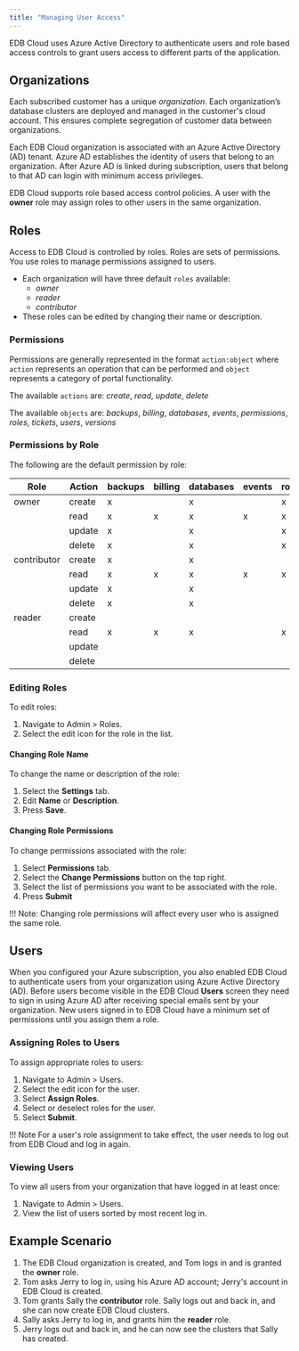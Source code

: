 ```yaml
---
title: "Managing User Access"
---
```


EDB Cloud uses Azure Active Directory to authenticate users and role based access controls to grant users access to different parts of the application.

## Organizations

Each subscribed customer has a unique *organization*. Each organization’s database clusters are deployed and managed in the customer's cloud account. This ensures complete segregation of customer data between organizations.

Each EDB Cloud organization is associated with an Azure Active Directory (AD) tenant. Azure AD establishes the identity of users that belong to an organization. After Azure AD is linked during subscription, users that belong to that AD can login with minimum access privileges.

EDB Cloud supports role based access control policies. A user with the **owner** role may assign roles to other users in the same organization. 

## Roles
Access to EDB Cloud is controlled by roles. Roles are sets of permissions. You use roles to manage permissions assigned to users.

* Each organization will have three default `roles` available:
  * _owner_
  * _reader_
  * _contributor_  
* These roles can be edited by changing their name or description.

### Permissions  

Permissions are generally represented in the format `action:object` where `action` represents an operation that can be performed and `object` represents a category of portal functionality.

The available `actions` are: _create_, _read_, _update_, _delete_

The available `objects` are: _backups_, _billing_, _databases_, _events_, _permissions_, _roles_, _tickets_, _users_,  _versions_

### Permissions by Role

The following are the default permission by role:

| Role        | Action |backups | billing | databases | events | roles | permissions | tickets | users | versions |
|-------------|--------|--------|---------|-----------|--------|-------|-------------|---------|-------|----------|
| owner       | create |   x    |         |     x     |        |    x  |       x     |     x   |   x   |    x     |
|             | read   |   x    |    x    |     x     |   x    |    x  |       x     |     x   |   x   |    x     |
|             | update |   x    |         |     x     |        |    x  |       x     |     x   |   x   |    x     |
|             | delete |   x    |         |     x     |        |    x  |       x     |     x   |   x   |    x     |
| contributor | create |   x    |         |     x     |        |       |             |     x   |       |          | 
|             | read   |   x    |    x    |     x     |   x    |    x  |       x     |     x   |   x   |    x     |
|             | update |   x    |         |     x     |        |       |             |     x   |       |          |
|             | delete |   x    |         |     x     |        |       |             |     x   |       |          |
| reader      | create |        |         |           |        |       |             |         |       |          |
|             | read   |   x    |    x    |     x     |        |    x  |       x     |     x   |   x   |    x     |
|             | update |        |         |           |        |       |             |         |       |          |
|             | delete |        |         |           |        |       |             |         |       |          |


### Editing Roles

To edit roles:
1. Navigate to Admin > Roles.
2. Select the edit icon for the role in the list.

#### Changing Role Name

To change the name or description of the role:
1. Select the **Settings** tab.
2. Edit **Name** or **Description**.
3. Press **Save**.

#### Changing Role Permissions

To change permissions associated with the role:
1. Select **Permissions** tab.
2. Select the **Change Permissions** button on the top right.
3. Select the list of permissions you want to be associated with the role.
4. Press **Submit**

!!! Note:
    Changing role permissions will affect every user who is assigned the same role.

## Users

When you configured your Azure subscription, you also enabled EDB Cloud to authenticate users from your organization using Azure Active Directory (AD). Before users become visible in the EDB Cloud **Users** screen they need to sign in using Azure AD after receiving special emails sent by your organization. New users signed in to EDB Cloud have a minimum set of permissions until you assign them a role.

### Assigning Roles to Users
To assign appropriate roles to users:
1. Navigate to Admin > Users.
2. Select the edit icon for the user.
3. Select **Assign Roles**.
4. Select or deselect roles for the user.
5. Select **Submit**.

!!! Note
    For a user's role assignment to take effect, the user needs to log out from EDB Cloud and log in again.

### Viewing Users

To view all users from your organization that have logged in at least once:

1. Navigate to Admin > Users.
2. View the list of users sorted by most recent log in.

## Example Scenario

1. The EDB Cloud organization is created, and Tom logs in and is granted the **owner** role.
1. Tom asks Jerry to log in, using his Azure AD account; Jerry's account in EDB Cloud is created.
1. Tom grants Sally the **contributor** role. Sally logs out and back in, and she can now create EDB Cloud clusters.
1. Sally asks Jerry to log in, and grants him the **reader** role.
1. Jerry logs out and back in, and he can now see the clusters that Sally has created.

